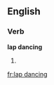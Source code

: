 ==English==

===Verb===
'''lap dancing'''

# {{present participle of|lap dance}}

[[fr:lap dancing]]